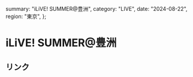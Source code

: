   summary: "iLiVE! SUMMER@豊洲",
  category: "LIVE",
  date: "2024-08-22",
  region: "東京",
};

# iLiVE! SUMMER@豊洲

## リンク
